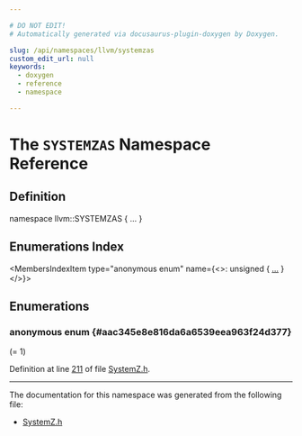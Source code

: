 ```yaml
---

# DO NOT EDIT!
# Automatically generated via docusaurus-plugin-doxygen by Doxygen.

slug: /api/namespaces/llvm/systemzas
custom_edit_url: null
keywords:
  - doxygen
  - reference
  - namespace

---
```





# The `SYSTEMZAS` Namespace Reference

<DoxygenPage pluginConfig={pluginConfig}>



## Definition

<CodeBlock>namespace llvm::SYSTEMZAS &#123; ... &#125;</CodeBlock>

## Enumerations Index

<MembersIndex>

<MembersIndexItem
  type="anonymous enum"
  name={<>: unsigned &#123; <a href="#aac345e8e816da6a6539eea963f24d377">...</a> &#125;</>}>
</MembersIndexItem>

</MembersIndex>


<SectionDefinition>

## Enumerations

### anonymous enum  {#aac345e8e816da6a6539eea963f24d377}

<MemberDefinition
  prototype="anonymous enum : unsigned">

<EnumerationList title="Enumeration values">

<Link id="aac345e8e816da6a6539eea963f24d377ae57e3aa50b7f5fee9ae8fd2ff6eecb85" />
<EnumerationListItem name="PTR32">
 (= 1)
</EnumerationListItem>

</EnumerationList>

Definition at line <a href="/docs/api/files/lib/lib/target/lib/target/systemz/systemz-h/#l00211">211</a> of file <a href="/docs/api/files/lib/lib/target/lib/target/systemz/systemz-h">SystemZ.h</a>.
</MemberDefinition>

</SectionDefinition>

<hr/>

The documentation for this namespace was generated from the following file:

<ul>
<li><a href="/docs/api/files/lib/lib/target/lib/target/systemz/systemz-h">SystemZ.h</a></li>
</ul>

</DoxygenPage>
